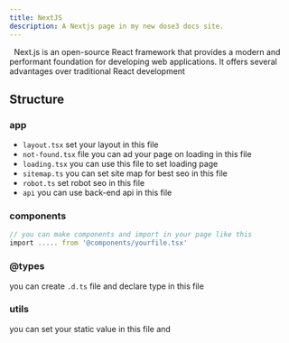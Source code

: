 ```yaml
---
title: NextJS
description: A Nextjs page in my new dose3 docs site.
---
```


&nbsp;&nbsp;Next.js is an open-source React framework that provides a modern and performant foundation for developing web applications. It offers several advantages over traditional React development

## Structure

### app

- `layout.tsx` set your layout in this file
- `not-found.tsx` file you can ad your page on loading in this file
- `loading.tsx` you can use this file to set loading page
- `sitemap.ts` you can set site map for best seo in this file
- `robot.ts` set robot seo in this file
- `api` you can use back-end api in this file

### components

```ts
// you can make components and import in your page like this
import ..... from '@components/yourfile.tsx'
```

### @types
you can create `.d.ts` file and declare type in this file 

### utils
you can set your static value in this file and 